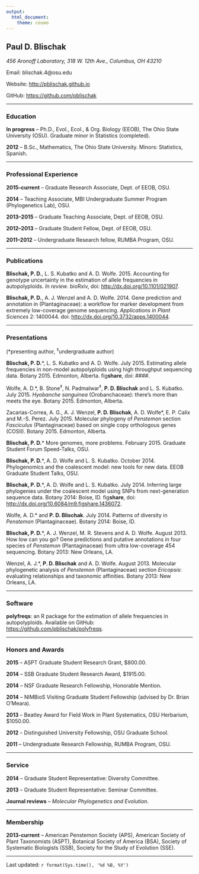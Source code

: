```yaml
---
output:
  html_document:
    theme: cosmo
---
```


## **Paul D. Blischak**

*456 Aronoff Laboratory, 318 W. 12th Ave., Columbus, OH 43210*

Email: blischak.4@osu.edu

Website: <a href="http://pblischak.github.io" target="_blank">http://pblischak.github.io</a>

GitHub: <a href="https://github.com/pblischak" target="_blank">https://github.com/pblischak</a>

----

### **Education**

 **In progress** -- Ph.D., Evol., Ecol., \& Org. Biology (EEOB), The Ohio State University (OSU). Graduate minor in Statistics (completed).
 
**2012** -- B.Sc., Mathematics, The Ohio State University. Minors: Statistics, Spanish.

----

### **Professional Experience**

**2015--current** -- Graduate Research Associate, Dept. of EEOB, OSU.

**2014** -- Teaching Associate, MBI Undergraduate Summer Program (Phylogenetics Lab), OSU.

**2013--2015** -- Graduate Teaching Associate, Dept. of EEOB, OSU.

**2012--2013** -- Graduate Student Fellow, Dept. of EEOB, OSU.

**2011--2012** -- Undergraduate Research fellow, RUMBA Program, OSU.

----

### **Publications**

**Blischak, P. D.**, L. S. Kubatko and A. D. Wolfe. 2015. 
Accounting for genotype uncertainty in the estimation of allele frequencies in autopolyploids. 
*In review*. bioRxiv, doi: <a href="http://dx.doi.org/10.1101/021907" target="_blank">http://dx.doi.org/10.1101/021907</a>.

**Blischak, P. D.**, A. J. Wenzel and A. D. Wolfe. 2014. Gene prediction and annotation in \textit{Penstemon} (Plantaginaceae): a workflow for marker development from extremely low-coverage genome sequencing. *Applications in Plant Sciences* 2: 1400044. doi: <a href="http://dx.doi.org/10.3732/apps.1400044" target="_blank">http://dx.doi.org/10.3732/apps.1400044</a>.

----

### **Presentations**

(\*presenting author, $^{\ddagger}$undergraduate author)

**Blischak, P. D.**\*, L. S. Kubatko and A. D. Wolfe. July 2015. 
Estimating allele frequencies in non-model autopolyploids using high throughput sequencing data. 
Botany 2015. Edmonton, Alberta. fig**share**, doi: ####.

Wolfe, A. D.\*, B. Stone$^{\ddagger}$, N. Padmalwar$^{\ddagger}$, **P. D. Blischak** and L. S. Kubatko. July 2015. 
*Hyobanche sanguinea* (Orobanchaceae): there's more than meets the eye. 
Botany 2015. Edmonton, Alberta.

Zacarias-Correa, A. G., A. J. Wenzel, **P. D. Blischak**, A. D. Wolfe\*, E. P. Calix and M.-S. Perez. July 2015. 
Molecular phylogeny of *Penstemon* section *Fasciculus* (Plantaginaceae) based on single copy orthologous genes (COSII). 
Botany 2015. Edmonton, Alberta.

**Blischak, P. D.**\* More genomes, more problems. February 2015. Graduate Student Forum Speed-Talks, OSU.

**Blischak, P. D.**\*, A. D. Wolfe and L. S. Kubatko. October 2014. Phylogenomics and the coalescent model: new tools for new data. EEOB Graduate Student Talks, OSU.

**Blischak, P. D.**\*, A. D. Wolfe and L. S. Kubatko. July 2014. Inferring large phylogenies under the coalescent model using SNPs from next-generation sequence data. Botany 2014: Boise, ID. fig**share**, doi: <a href="http://dx.doi.org/10.6084/m9.figshare.1436072" target="_blank">http://dx.doi.org/10.6084/m9.figshare.1436072</a>.

Wolfe, A. D.\* and **P. D. Blischak**. July 2014. Patterns of diversity in *Penstemon* (Plantaginaceae). Botany 2014: Boise, ID.

**Blischak, P. D.**\*, A. J. Wenzel, M. R. Stevens and A. D. Wolfe. August 2013. How low can you go? Gene predictions and putative annotations in four species of *Penstemon* (Plantaginaceae) from ultra low-coverage 454 sequencing. Botany 2013: New Orleans, LA.

Wenzel, A. J.\*, **P. D. Blischak** and A. D. Wolfe. August 2013. Molecular phylogenetic analysis of *Penstemon* (Plantaginaceae) section *Ericopsis*: evaluating relationships and taxonomic affinities. Botany 2013: New Orleans, LA.

----

### **Software**

**polyfreqs**: 
an R package for the estimation of allele frequencies in autopolyploids. 
Available on GitHub: <a href="https://github.com/pblischak/polyfreqs" target="_blank">https://github.com/pblischak/polyfreqs</a>.

---

### **Honors and Awards**


**2015** -- ASPT Graduate Student Research Grant, $800.00.

**2014** -- SSB Graduate Student Research Award, $1915.00.

**2014** -- NSF Graduate Research Fellowship, Honorable Mention.

**2014** -- NIMBioS Visiting Graduate Student Fellowship (advised by Dr. Brian O'Meara).

**2013** -- Beatley Award for Field Work in Plant Systematics, OSU Herbarium, $1050.00.

**2012** -- Distinguished University Fellowship, OSU Graduate School.

**2011** -- Undergraduate Research Fellowship, RUMBA Program, OSU.

----

### **Service**


**2014** -- Graduate Student Representative: Diversity Committee.

**2013** -- Graduate Student Representative: Seminar Committee.

**Journal reviews** -- *Molecular Phylogenetics and Evolution*.

----

### **Membership**

**2013-current** -- American Penstemon Society (APS), 
American Society of Plant Taxonomists (ASPT), 
Botanical Society of America (BSA), 
Society of Systematic Biologists (SSB), 
Society for the Study of Evolution (SSE).

----

Last updated: `r format(Sys.time(), '%d %B, %Y')`
